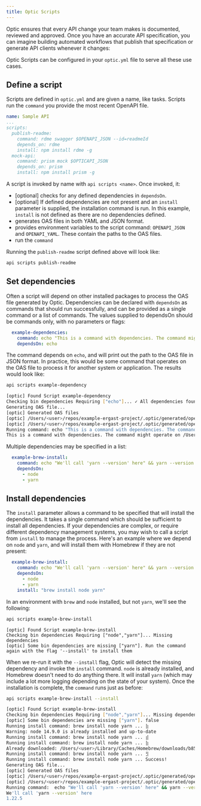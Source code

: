 ```yaml
---
title: Optic Scripts
---
```


Optic ensures that every API change your team makes is documented, reviewed and approved. Once you have an accurate API specification, you can imagine building automated workflows that publish that specification or generate API clients whenever it changes:

Optic Scripts can be configured in your `optic.yml` file to serve all these use cases.

## Define a script

Scripts are defined in `optic.yml` and are given a name, like tasks. Scripts run the `command` you provide the most recent OpenAPI file.

``` yml
name: Sample API
...
scripts:
  publish-readme:
    command: rdme swagger $OPENAPI_JSON --id=readmeId
    depends_on: rdme
    install: npm install rdme -g
  mock-api:
    command: prism mock $OPTICAPI_JSON
    depends_on: prism
    install: npm install prism -g
```

A script is invoked by name with `api scripts <name>`. Once invoked, it:

- [optional] checks for any defined dependencies in `dependsOn`.
- [optional] If defined dependencies are not present and an `install` parameter is supplied, the installation command is run. In this example, `install` is not defined as there are no dependencies defined.
- generates OAS files in both YAML and JSON format.
- provides environment variables to the script command: `OPENAPI_JSON` and `OPENAPI_YAML`. These contain the paths to the OAS files.
- run the `command`

Running the `publish-readme` script defined above will look like:

``` bash
api scripts publish-readme
```

## Set dependencies

Often a script will depend on other installed packages to process the OAS file generated by Optic. Dependencies can be declared with `dependsOn` as commands that should run successfully, and can be provided as a single command or a list of commands. The values supplied to dependsOn should be commands only, with no parameters or flags:

``` yaml
  example-dependencies:
    command: echo "This is a command with dependencies. The command might operate on $OPENAPI_JSON"
    dependsOn: echo
```
The command depends on `echo`, and will print out the path to the OAS file in JSON format. In practice, this would be some command that operates on the OAS file to process it for another system or application. The results would look like:

``` bash
api scripts example-dependency
```

``` bash
[optic] Found Script example-dependency
Checking bin dependencies Requiring ["echo"]... ✓ All dependencies found
Generating OAS file...
[optic] Generated OAS files
[optic] /Users/<user>/repos/example-ergast-project/.optic/generated/openapi.json
[optic] /Users/<user>/repos/example-ergast-project/.optic/generated/openapi.yaml
Running command: echo "This is a command with dependencies. The command might operate on $OPENAPI_JSON"
This is a command with dependencies. The command might operate on /Users/<user>/repos/example-ergast-project/.optic/generated/openapi.json
```

Multiple dependencies may be specified in a list:

``` yaml
  example-brew-install:
    command: echo "We'll call 'yarn --version' here" && yarn --version
    dependsOn:
      - node
      - yarn
```

## Install dependencies

The `install` parameter allows a command to be specified that will install the dependencies. It takes a single command which should be sufficient to install all dependencies. If your dependencies are complex, or require different dependency management systems, you may wish to call a script from `install` to manage the process. Here's an example where we depend on `node` and `yarn`, and will install them with Homebrew if they are not present:

``` yaml
  example-brew-install:
    command: echo "We'll call 'yarn --version' here" && yarn --version
    dependsOn:
      - node
      - yarn
    install: "brew install node yarn"
```

In an environment with `brew` and `node` installed, but not `yarn`, we'll see the following:

``` bash
api scripts example-brew-install
```

```
[optic] Found Script example-brew-install
Checking bin dependencies Requiring ["node","yarn"]... Missing dependencies
[optic] Some bin dependencies are missing ["yarn"]. Run the command again with the flag '--install' to install them
```

When we re-run it with the `--install` flag, Optic will detect the missing dependency and invoke the `install` command. `node` is already installed, and Homebrew doesn't need to do anything there.  It will install `yarn` (which may include a lot more logging depending on the state of your system). Once the installation is complete, the `command` runs just as before:

``` bash
api scripts example-brew-install --install
```

``` bash
[optic] Found Script example-brew-install
Checking bin dependencies Requiring ["node","yarn"]... Missing dependencies
[optic] Some bin dependencies are missing ["yarn"]. false
Running install command: brew install node yarn ... ⣷
Warning: node 14.9.0 is already installed and up-to-date
Running install command: brew install node yarn ... ⣾
Running install command: brew install node yarn ... ⣷
Already downloaded: /Users/<user>/Library/Caches/Homebrew/downloads/b858a5ca4ade7c6
Running install command: brew install node yarn ... ⣻
Running install command: brew install node yarn ... Success!
Generating OAS file...
[optic] Generated OAS files
[optic] /Users/<user>/repos/example-ergast-project/.optic/generated/openapi.json
[optic] /Users/<user>/repos/example-ergast-project/.optic/generated/openapi.yaml
Running command:  echo "We'll call 'yarn --version' here" && yarn --version
We'll call 'yarn --version' here
1.22.5
```

